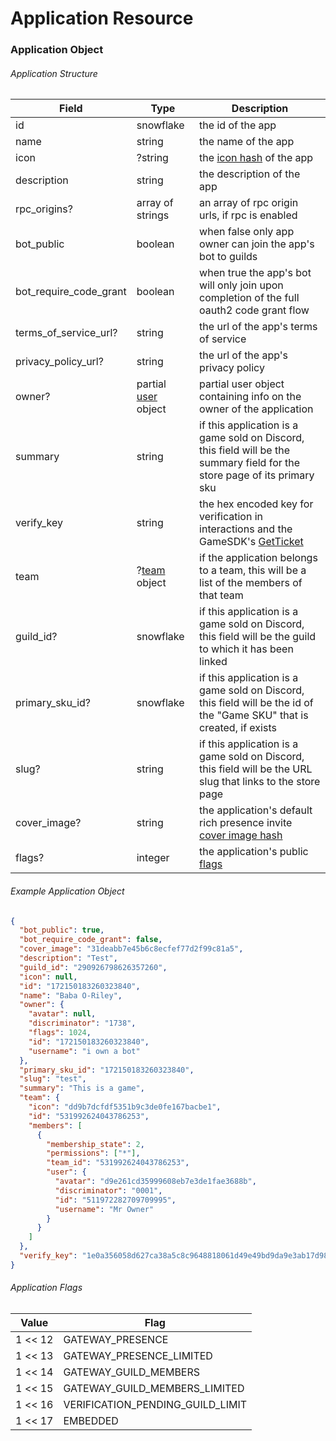 # Application Resource

### Application Object

###### Application Structure

| Field                  | Type                                                       | Description                                                                                                               |
| ---------------------- | ---------------------------------------------------------- | ------------------------------------------------------------------------------------------------------------------------- |
| id                     | snowflake                                                  | the id of the app                                                                                                         |
| name                   | string                                                     | the name of the app                                                                                                       |
| icon                   | ?string                                                    | the [icon hash](#DOCS_REFERENCE/image-formatting) of the app                                                              |
| description            | string                                                     | the description of the app                                                                                                |
| rpc_origins?           | array of strings                                           | an array of rpc origin urls, if rpc is enabled                                                                            |
| bot_public             | boolean                                                    | when false only app owner can join the app's bot to guilds                                                                |
| bot_require_code_grant | boolean                                                    | when true the app's bot will only join upon completion of the full oauth2 code grant flow                                 |
| terms_of_service_url?  | string                                                     | the url of the app's terms of service                                                                                     |
| privacy_policy_url?    | string                                                     | the url of the app's privacy policy                                                                                       |
| owner?                 | partial [user](#DOCS_RESOURCES_USER/user-object) object    | partial user object containing info on the owner of the application                                                       |
| summary                | string                                                     | if this application is a game sold on Discord, this field will be the summary field for the store page of its primary sku |
| verify_key             | string                                                     | the hex encoded key for verification in interactions and the GameSDK's [GetTicket](#DOCS_GAME_SDK_APPLICATIONS/getticket) |
| team                   | ?[team](#DOCS_TOPICS_TEAMS/data-models-team-object) object | if the application belongs to a team, this will be a list of the members of that team                                     |
| guild_id?              | snowflake                                                  | if this application is a game sold on Discord, this field will be the guild to which it has been linked                   |
| primary_sku_id?        | snowflake                                                  | if this application is a game sold on Discord, this field will be the id of the "Game SKU" that is created, if exists     |
| slug?                  | string                                                     | if this application is a game sold on Discord, this field will be the URL slug that links to the store page               |
| cover_image?           | string                                                     | the application's default rich presence invite [cover image hash](#DOCS_REFERENCE/image-formatting)                       |
| flags?                 | integer                                                    | the application's public [flags](#DOCS_RESOURCES_APPLICATION/application-object-application-flags)                        |

###### Example Application Object

```json
{
  "bot_public": true,
  "bot_require_code_grant": false,
  "cover_image": "31deabb7e45b6c8ecfef77d2f99c81a5",
  "description": "Test",
  "guild_id": "290926798626357260",
  "icon": null,
  "id": "172150183260323840",
  "name": "Baba O-Riley",
  "owner": {
    "avatar": null,
    "discriminator": "1738",
    "flags": 1024,
    "id": "172150183260323840",
    "username": "i own a bot"
  },
  "primary_sku_id": "172150183260323840",
  "slug": "test",
  "summary": "This is a game",
  "team": {
    "icon": "dd9b7dcfdf5351b9c3de0fe167bacbe1",
    "id": "531992624043786253",
    "members": [
      {
        "membership_state": 2,
        "permissions": ["*"],
        "team_id": "531992624043786253",
        "user": {
          "avatar": "d9e261cd35999608eb7e3de1fae3688b",
          "discriminator": "0001",
          "id": "511972282709709995",
          "username": "Mr Owner"
        }
      }
    ]
  },
  "verify_key": "1e0a356058d627ca38a5c8c9648818061d49e49bd9da9e3ab17d98ad4d6bg2u8"
}
```

###### Application Flags

| Value   | Flag                             |
| ------- | -------------------------------- |
| 1 << 12 | GATEWAY_PRESENCE                 |
| 1 << 13 | GATEWAY_PRESENCE_LIMITED         |
| 1 << 14 | GATEWAY_GUILD_MEMBERS            |
| 1 << 15 | GATEWAY_GUILD_MEMBERS_LIMITED    |
| 1 << 16 | VERIFICATION_PENDING_GUILD_LIMIT |
| 1 << 17 | EMBEDDED                         |
